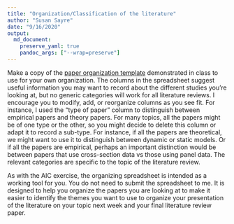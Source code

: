 ```yaml
---
title: "Organization/Classification of the literature"
author: "Susan Sayre"
date: "9/16/2020"
output: 
  md_document:
    preserve_yaml: true
    pandoc_args: ["--wrap=preserve"]
---
```


Make a copy of the [paper organization template](https://docs.google.com/spreadsheets/d/1snGY44o8JOzTPyKSl4siJj2j_s04Mob3kJXwsN0_plA/copy?usp=sharing) demonstrated in class to use for your own organization. The columns in the spreadsheet suggest useful information you may want to record about the different studies you're looking at, but no generic categories will work for all literature reviews. I encourage you to modify, add, or reorganize columns as you see fit. For instance, I used the "type of paper" column to distinguish between empirical papers and theory papers. For many topics, all the papers might be of one type or the other, so you might decide to delete this column or adapt it to record a sub-type. For instance, if all the papers are theoretical, we might want to use it to distinguish between dynamic or static models. Or if all the papers are empirical, perhaps an important distinction would be between papers that use cross-section data vs those using panel data. The relevant categories are specific to the topic of the literature review. 

As with the AIC exercise, the organizing spreadsheet is intended as a working tool for you. You do not need to submit the spreadsheet to me. It is designed to help you organize the papers you are looking at to make it easier to identify the themes you want to use to organize your presentation of the literature on your topic next week and your final literature review paper.